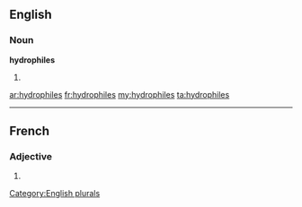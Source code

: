 ==English==

===Noun===
'''hydrophiles'''

# {{plural of|[[hydrophile]]}}

[[Category:English plurals]]

[[ar:hydrophiles]]
[[fr:hydrophiles]]
[[my:hydrophiles]]
[[ta:hydrophiles]]

----
==French==

===Adjective===
{{fr-adj-form}} {{m|f|p}}

# {{form of|plural|[[hydrophile]]|lang=fr}}
{{rfc-auto}}